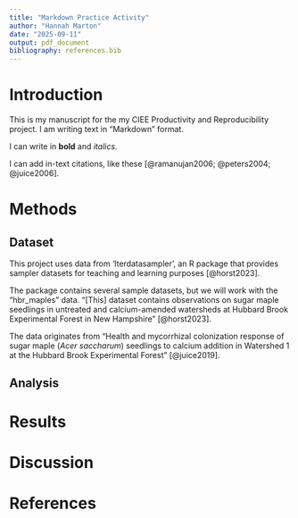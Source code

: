 ```yaml
---
title: "Markdown Practice Activity"
author: "Hannah Marton"
date: "2025-09-11"
output: pdf_document
bibliography: references.bib
---
```


# Introduction

This is my manuscript for the my CIEE Productivity and Reproducibility project. I am writing text in "Markdown" format.

I can write in **bold** and *italics*.

I can add in-text citations, like these [@ramanujan2006; @peters2004; @juice2006].

# Methods

## Dataset

This project uses data from 'lterdatasampler', an R package that provides sampler datasets for teaching and learning purposes [@horst2023].

The package contains several sample datasets, but we will work with the "hbr_maples" data. "[This] dataset contains observations on sugar maple seedlings in untreated and calcium-amended watersheds at Hubbard Brook Experimental Forest in New Hampshire" [@horst2023].

The data originates from "Health and mycorrhizal colonization response of sugar maple (*Acer saccharum*) seedlings to calcium addition in Watershed 1 at the Hubbard Brook Experimental Forest" [@juice2019].

## Analysis

# Results

# Discussion

# References

